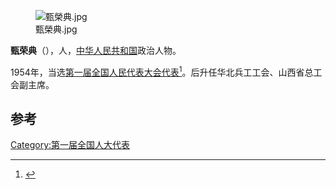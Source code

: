[[File:甄榮典.jpg|thumb]]

'''甄荣典'''（{{bd|1917年||2000年|3月5日}}），人，[[中华人民共和国|中华人民共和国]]政治人物。

1954年，当选[[第一届全国人民代表大会代表名单|第一届全国人民代表大会代表]]<ref>{{cite book|author=全国人民代表大会常务委员会办公厅|title=中华人民共和国第一届全国人民代表大会代表名单|year=1955年|publisher=全国人民代表大会常务委员会办公厅|url=http://book.ucdrs.superlib.net/views/specific/2929/bookDetail.jsp?dxNumber=000005772167&d=546843D0AE2464CD1C95896344A85614&fenlei=04070402|access-date=2015-01-25|archive-date=2019-01-24|archive-url=https://web.archive.org/web/20190124105450/http://book.ucdrs.superlib.net/views/specific/2929/bookDetail.jsp?dxNumber=000005772167&d=546843D0AE2464CD1C95896344A85614&fenlei=04070402|dead-url=no}}</ref>。后升任华北兵工工会、山西省总工会副主席。

==参考==
{{reflist}}
{{中国政治人物小作品}}

[[Category:第一届全国人大代表|Category:第一届全国人大代表]]